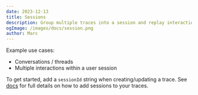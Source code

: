 ```yaml
---
date: 2023-12-13
title: Sessions
description: Group multiple traces into a session and replay interactions between users and your LLM based application.
ogImage: /images/docs/session.png
author: Marc
---
```



<ChangelogHeader />

Example use cases:

- Conversations / threads
- Multiple interactions within a user session

To get started, add a `sessionId` string when creating/updating a trace. See [docs](/docs/tracing-features/sessions) for full details on how to add sessions to your traces.
